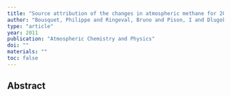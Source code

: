 ```yaml
---
title: "Source attribution of the changes in atmospheric methane for 2006-2008"
author: "Bousquet, Philippe and Ringeval, Bruno and Pison, I and Dlugokencky, EJ and Brunke, E-G and Carouge, Claire and Chevallier, F and Fortems-Cheiney, A and Frankenberg, C and Hauglustaine, DA and others"
type: "article"
year: 2011
publication: "Atmospheric Chemistry and Physics"
doi: ""
materials: ""
toc: false
---
```


## Abstract

